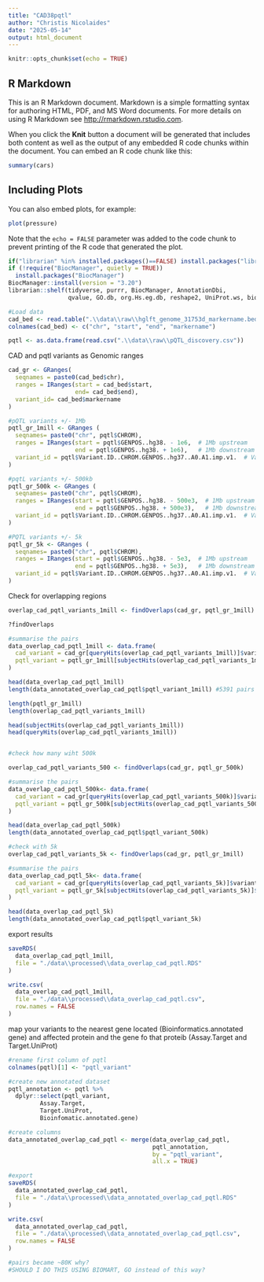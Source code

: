 ```yaml
---
title: "CAD38pqtl"
author: "Christis Nicolaides"
date: "2025-05-14"
output: html_document
---
```


```r
knitr::opts_chunk$set(echo = TRUE)
```

## R Markdown

This is an R Markdown document. Markdown is a simple formatting syntax for authoring HTML, PDF, and MS Word documents. For more details on using R Markdown see <http://rmarkdown.rstudio.com>.

When you click the **Knit** button a document will be generated that includes both content as well as the output of any embedded R code chunks within the document. You can embed an R code chunk like this:

```r
summary(cars)
```

## Including Plots

You can also embed plots, for example:

```r
plot(pressure)
```

Note that the `echo = FALSE` parameter was added to the code chunk to prevent printing of the R code that generated the plot.

```r
if("librarian" %in% installed.packages()==FALSE) install.packages("librarian")
if (!require("BiocManager", quietly = TRUE))
  install.packages("BiocManager")
BiocManager::install(version = "3.20")
librarian::shelf(tidyverse, purrr, BiocManager, AnnotationDbi, 
                 qvalue, GO.db, org.Hs.eg.db, reshape2, UniProt.ws, biomaRt, GenomicRanges)
```
```r
#Load data
cad_bed <- read.table(".\\data\\raw\\hglft_genome_31753d_markername.bed", header = FALSE, stringsAsFactors = FALSE)
colnames(cad_bed) <- c("chr", "start", "end", "markername")

pqtl <- as.data.frame(read.csv(".\\data\\raw\\pQTL_discovery.csv"))

```

CAD and pqtl variants as Genomic ranges 
```r
cad_gr <- GRanges(
  seqnames = paste0(cad_bed$chr),
  ranges = IRanges(start = cad_bed$start,
                   end= cad_bed$end),
  variant_id= cad_bed$markername
)

#pQTL variants +/- 1Mb
pqtl_gr_1mill <- GRanges (
  seqnames= paste0("chr", pqtl$CHROM),
  ranges = IRanges(start = pqtl$GENPOS..hg38. - 1e6,  # 1Mb upstream
                   end = pqtl$GENPOS..hg38. + 1e6),   # 1Mb downstream
  variant_id = pqtl$Variant.ID..CHROM.GENPOS..hg37..A0.A1.imp.v1.  # Variant ID metadata
)

#pqtL variants +/- 500kb
pqtl_gr_500k <- GRanges (
  seqnames= paste0("chr", pqtl$CHROM),
  ranges = IRanges(start = pqtl$GENPOS..hg38. - 500e3,  # 1Mb upstream
                   end = pqtl$GENPOS..hg38. + 500e3),   # 1Mb downstream
  variant_id = pqtl$Variant.ID..CHROM.GENPOS..hg37..A0.A1.imp.v1.  # Variant ID metadata
)

#PQTL variants +/- 5k
pqtl_gr_5k <- GRanges (
  seqnames= paste0("chr", pqtl$CHROM),
  ranges = IRanges(start = pqtl$GENPOS..hg38. - 5e3,  # 1Mb upstream
                   end = pqtl$GENPOS..hg38. + 5e3),   # 1Mb downstream
  variant_id = pqtl$Variant.ID..CHROM.GENPOS..hg37..A0.A1.imp.v1.  # Variant ID metadata
)

```

Check for overlapping regions
```r
overlap_cad_pqtl_variants_1mill <- findOverlaps(cad_gr, pqtl_gr_1mill)

?findOverlaps

#summarise the pairs
data_overlap_cad_pqtl_1mill <- data.frame(
  cad_variant = cad_gr[queryHits(overlap_cad_pqtl_variants_1mill)]$variant_id,
  pqtl_variant = pqtl_gr_1mill[subjectHits(overlap_cad_pqtl_variants_1mill)]$variant_id
)

head(data_overlap_cad_pqtl_1mill)
length(data_annotated_overlap_cad_pqtl$pqtl_variant_1mill) #5391 pairs

length(pqtl_gr_1mill)
length(overlap_cad_pqtl_variants_1mill)

head(subjectHits(overlap_cad_pqtl_variants_1mill))
head(queryHits(overlap_cad_pqtl_variants_1mill))


#check how many wiht 500k

overlap_cad_pqtl_variants_500 <- findOverlaps(cad_gr, pqtl_gr_500k)

#summarise the pairs
data_overlap_cad_pqtl_500k<- data.frame(
  cad_variant = cad_gr[queryHits(overlap_cad_pqtl_variants_500k)]$variant_id,
  pqtl_variant = pqtl_gr_500k[subjectHits(overlap_cad_pqtl_variants_500k)]$variant_id
)

head(data_overlap_cad_pqtl_500k)
length(data_annotated_overlap_cad_pqtl$pqtl_variant_500k)

#check with 5k 
overlap_cad_pqtl_variants_5k <- findOverlaps(cad_gr, pqtl_gr_1mill)

#summarise the pairs
data_overlap_cad_pqtl_5k<- data.frame(
  cad_variant = cad_gr[queryHits(overlap_cad_pqtl_variants_5k)]$variant_id,
  pqtl_variant = pqtl_gr_5k[subjectHits(overlap_cad_pqtl_variants_5k)]$variant_id
)

head(data_overlap_cad_pqtl_5k)
length(data_annotated_overlap_cad_pqtl$pqtl_variant_5k)
```

export results
```r
saveRDS(
  data_overlap_cad_pqtl_1mill,
  file = "./data\\processed\\data_overlap_cad_pqtl.RDS"
)

write.csv(
  data_overlap_cad_pqtl_1mill,
  file = "./data\\processed\\data_overlap_cad_pqtl.csv",
  row.names = FALSE
)
```

map your variants to the nearest gene located (Bioinformatics.annotated gene) and affected protein and the gene fo that proteib (Assay.Target and Target.UniProt) 
```r
#rename first column of pqtl
colnames(pqtl)[1] <- "pqtl_variant"

#create new annotated dataset
pqtl_annotation <- pqtl %>%
  dplyr::select(pqtl_variant,
         Assay.Target,
         Target.UniProt,
         Bioinfomatic.annotated.gene)

#create columns
data_annotated_overlap_cad_pqtl <- merge(data_overlap_cad_pqtl,
                                         pqtl_annotation,
                                         by = "pqtl_variant",
                                         all.x = TRUE)

#export
saveRDS(
  data_annotated_overlap_cad_pqtl,
  file = "./data\\processed\\data_annotated_overlap_cad_pqtl.RDS"
)

write.csv(
  data_annotated_overlap_cad_pqtl,
  file = "./data\\processed\\data_annotated_overlap_cad_pqtl.csv",
  row.names = FALSE
)

#pairs became ~80K why?
#SHOULD I DO THIS USING BIOMART, GO instead of this way?

                                        
```

